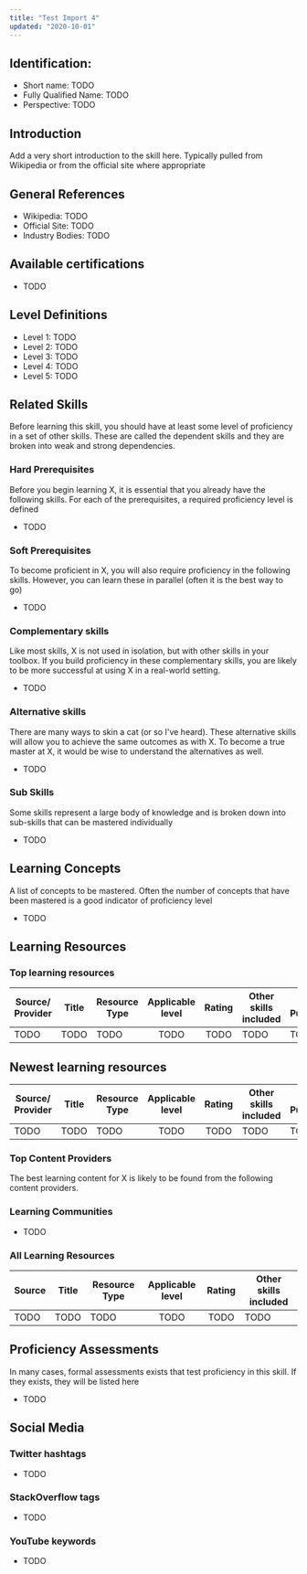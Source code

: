 ```yaml
---
title: "Test Import 4"
updated: "2020-10-01"
---
```

## Identification:
- Short name: TODO
- Fully Qualified Name: TODO
- Perspective: TODO

## Introduction
Add a very short introduction to the skill here. Typically pulled from Wikipedia or from the official site where appropriate

## General References
- Wikipedia: TODO
- Official Site: TODO
- Industry Bodies: TODO

## Available certifications
 - TODO

## Level Definitions
- Level 1: TODO
- Level 2: TODO
- Level 3: TODO
- Level 4: TODO
- Level 5: TODO

## Related Skills
Before learning this skill, you should have at least some level of proficiency in a set of other skills. These are called the 
dependent skills and they are broken into weak and strong dependencies.

### Hard Prerequisites
Before you begin learning X, it is essential that you already have the following skills. For each of the prerequisites, a required proficiency level is defined

- TODO

### Soft Prerequisites
To become proficient in X, you will also require proficiency in the following skills. However, you can learn these in parallel (often it is the best way to go)

 - TODO

### Complementary skills
Like most skills, X is not used in isolation, but with other skills in your toolbox. If you build proficiency in these complementary skills, you are likely to be more successful at using X in a real-world setting.

- TODO

### Alternative skills
There are many ways to skin a cat (or so I've heard). These alternative skills will allow you to achieve the same outcomes as with X. To become a true master at X, it would be wise to understand the alternatives as well.

- TODO

### Sub Skills
Some skills represent a large body of knowledge and is broken down into sub-skills that can be mastered individually

- TODO

## Learning Concepts
A list of concepts to be mastered. Often the number of concepts that have been mastered is a good indicator of proficiency level

- TODO

## Learning Resources

### Top learning resources

| Source/ Provider | Title | Resource Type | Applicable level | Rating | Other skills included | Date Published |
| -----------------| ----- | ------------- |:----------------:|:------:| --------------------- | -------------- |
| TODO             | TODO  | TODO          | TODO             | TODO   | TODO                  | TODO           |

## Newest learning resources

| Source/ Provider | Title | Resource Type | Applicable level | Rating | Other skills included | Date Published |
| -----------------| ----- | ------------- |:----------------:|:------:| --------------------- | -------------- |
| TODO             | TODO  | TODO          | TODO             | TODO   | TODO                  | TODO           |

### Top Content Providers
The best learning content for X is likely to be found from the following content providers.

### Learning Communities
 - TODO

### All Learning Resources

| Source | Title | Resource Type | Applicable level | Rating | Other skills included |
| -------| ----- | ------------- |:----------------:|:------:| --------------------- |
| TODO   | TODO  | TODO          | TODO             | TODO   | TODO                  |

## Proficiency Assessments
In many cases, formal assessments exists that test proficiency in this skill. If they exists, they will be listed here

 - TODO

## Social Media
### Twitter hashtags
- TODO
### StackOverflow tags
- TODO
### YouTube keywords
- TODO


